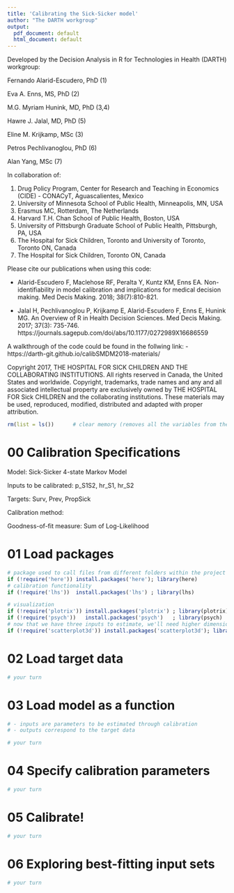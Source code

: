 ---
title: 'Calibrating the Sick-Sicker model'
author: "The DARTH workgroup"
output:
  pdf_document: default
  html_document: default
---

Developed by the Decision Analysis in R for Technologies in Health (DARTH) workgroup:

Fernando Alarid-Escudero, PhD (1) 

Eva A. Enns, MS, PhD (2)	

M.G. Myriam Hunink, MD, PhD (3,4)

Hawre J. Jalal, MD, PhD (5) 

Eline M. Krijkamp, MSc (3)	

Petros Pechlivanoglou, PhD (6)

Alan Yang, MSc (7)

In collaboration of: 		

1. Drug Policy Program, Center for Research and Teaching in Economics (CIDE) - CONACyT, 
   Aguascalientes, Mexico
2. University of Minnesota School of Public Health, Minneapolis, MN, USA
3. Erasmus MC, Rotterdam, The Netherlands
4. Harvard T.H. Chan School of Public Health, Boston, USA
5. University of Pittsburgh Graduate School of Public Health, Pittsburgh, PA, USA
6. The Hospital for Sick Children, Toronto and University of Toronto, Toronto ON, Canada
7. The Hospital for Sick Children, Toronto ON, Canada

Please cite our publications when using this code:
 
- Alarid-Escudero F, Maclehose RF, Peralta Y, Kuntz KM, Enns EA. 
Non-identifiability in model calibration and implications for 
medical decision making. Med Decis Making. 2018; 38(7):810-821. 
 
- Jalal H, Pechlivanoglou P, Krijkamp E, Alarid-Escudero F, Enns E, Hunink MG. 
An Overview of R in Health Decision Sciences. Med Decis Making. 2017; 37(3): 735-746. 
https://journals.sagepub.com/doi/abs/10.1177/0272989X16686559
 
A walkthrough of the code could be found in the follwing link:
- https://darth-git.github.io/calibSMDM2018-materials/

Copyright 2017, THE HOSPITAL FOR SICK CHILDREN AND THE COLLABORATING INSTITUTIONS. 
All rights reserved in Canada, the United States and worldwide. Copyright, 
trademarks, trade names and any and all associated intellectual property are 
exclusively owned by THE HOSPITAL FOR Sick CHILDREN and the collaborating 
institutions. These materials may be used, reproduced, modified, distributed 
and adapted with proper attribution.

\newpage

```{r}
rm(list = ls())      # clear memory (removes all the variables from the workspace)
```

# 00  Calibration Specifications 

Model: Sick-Sicker 4-state Markov Model

Inputs to be calibrated: p_S1S2, hr_S1, hr_S2

Targets: Surv, Prev, PropSick

Calibration method: 

Goodness-of-fit measure: Sum of Log-Likelihood

# 01 Load packages

```{r, warning=F, message=F}
# package used to call files from different folders within the project folder
if (!require('here')) install.packages('here'); library(here)
# calibration functionality
if (!require('lhs'))  install.packages('lhs') ; library(lhs)

# visualization
if (!require('plotrix')) install.packages('plotrix') ; library(plotrix)
if (!require('psych'))   install.packages('psych')   ; library(psych)
# now that we have three inputs to estimate, we'll need higher dimension visualization
if (!require('scatterplot3d')) install.packages('scatterplot3d'); library(scatterplot3d)
```

# 02 Load target data

```{r}
# your turn

```

# 03 Load model as a function

```{r}
# - inputs are parameters to be estimated through calibration
# - outputs correspond to the target data

# your turn

```

# 04 Specify calibration parameters

```{r}
# your turn

```

# 05 Calibrate!

```{r}
# your turn

```

# 06 Exploring best-fitting input sets

```{r}
# your turn

```


